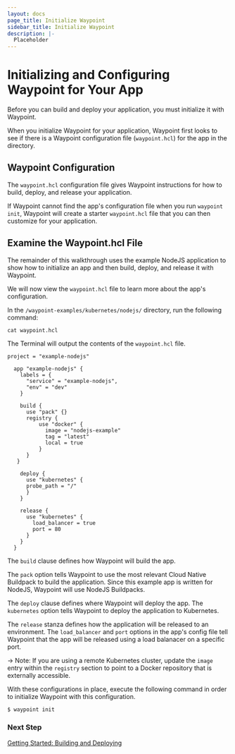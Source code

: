 ```yaml
---
layout: docs
page_title: Initialize Waypoint
sidebar_title: Initialize Waypoint
description: |-
  Placeholder
---
```


# Initializing and Configuring Waypoint for Your App

Before you can build and deploy your application, you must initialize it with Waypoint.

When you initialize Waypoint for your application, Waypoint first looks to see if there is a Waypoint configuration file (`waypoint.hcl`) for the app in the directory.

## Waypoint Configuration

The `waypoint.hcl` configuration file gives Waypoint instructions for how to build, deploy, and release your application.

If Waypoint cannot find the app's configuration file when you run `waypoint init`, Waypoint will create a starter `waypoint.hcl` file that you can then customize for your application.

## Examine the Waypoint.hcl File

The remainder of this walkthrough uses the example NodeJS application to show how to initialize an app and then build, deploy, and release it with Waypoint.

We will now view the `waypoint.hcl` file to learn more about the app's configuration.

In the `/waypoint-examples/kubernetes/nodejs/` directory, run the following command:

```shell
cat waypoint.hcl
```

The Terminal will output the contents of the `waypoint.hcl` file.

```shell
project = "example-nodejs"

  app "example-nodejs" {
    labels = {
      "service" = "example-nodejs",
      "env" = "dev"
    }

    build {
      use "pack" {}
      registry {
          use "docker" {
            image = "nodejs-example"
            tag = "latest"
            local = true
          }
      }
   }

    deploy {
      use "kubernetes" {
      probe_path = "/"
      }
    }

    release {
      use "kubernetes" {
        load_balancer = true
        port = 80
      }
    }
  }
```

The `build` clause defines how Waypoint will build the app.

The `pack` option tells Waypoint to use the most relevant Cloud Native
Buildpack to build the application. Since this example app is written for NodeJS, Waypoint will use NodeJS Buildpacks.

The `deploy` clause defines where Waypoint will deploy the app. The `kubernetes` option tells Waypoint to deploy the application to Kubernetes.

The `release` stanza defines how the application will be released to an environment. The `load_balancer` and `port` options in the app's config file tell Waypoint that the app will be released using a load balanacer on a specific port.

-> Note: If you are using a remote Kubernetes cluster, update the `image` entry within the `registry` section to point to a Docker repository that is externally accessible.

With these configurations in place, execute the following command in order to initialize Waypoint with this configuration.

```bash
$ waypoint init
```

### Next Step

[Getting Started: Building and Deploying](/docs/getting-started/k8s-example-app/deploy-app)

